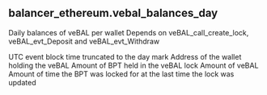 ## balancer_ethereum.vebal_balances_day 
Daily balances of veBAL per wallet Depends on veBAL_call_create_lock, veBAL_evt_Deposit and veBAL_evt_Withdraw


<ParamField path="day">
UTC event block time truncated to the day mark
</ParamField>
<ParamField path="wallet_address">
Address of the wallet holding the veBAL
</ParamField>
<ParamField path="bpt_balance">
Amount of BPT held in the veBAL lock
</ParamField>
<ParamField path="vebal_balance">
Amount of veBAL
</ParamField>
<ParamField path="lock_time">
Amount of time the BPT was locked for at the last time the lock was updated
</ParamField>

